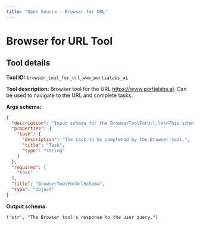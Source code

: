 ```yaml
---
title: "Open Source - Browser for URL"
---
```

<!-- WARNING: This file is auto-generated by generate_tool_docs.py. Do not edit manually. -->


# Browser for URL Tool

<Intro />

## Tool details
**Tool ID:** `browser_tool_for_url_www_portialabs_ai`

**Tool description:** Browser tool for the URL https://www.portialabs.ai. Can be used to navigate to the URL and complete tasks.

**Args schema:**
```json
{
  "description": "Input schema for the BrowserToolForUrl.\n\nThis schema defines the expected input parameters for the BrowserToolForUrl class.\n\nAttributes:\n    task (str): The task description that should be performed by the browser tool.\n        This is a required field that specifies what actions should be taken\n        on the predefined URL.",
  "properties": {
    "task": {
      "description": "The task to be completed by the Browser tool.",
      "title": "Task",
      "type": "string"
    }
  },
  "required": [
    "task"
  ],
  "title": "BrowserToolForUrlSchema",
  "type": "object"
}
```

**Output schema:**
```
('str', "The Browser tool's response to the user query.")
```

